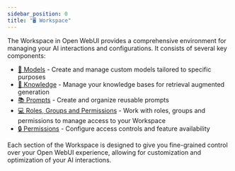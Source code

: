 ```yaml
---
sidebar_position: 0
title: "🖥️ Workspace"
---
```


The Workspace in Open WebUI provides a comprehensive environment for managing your AI interactions and configurations. It consists of several key components:

- [🤖 Models](./models.md) - Create and manage custom models tailored to specific purposes
- [🧠 Knowledge](./knowledge.md) - Manage your knowledge bases for retrieval augmented generation
- [📚 Prompts](./prompts.md) - Create and organize reusable prompts
- [‍💻 Roles, Groups and Permissions](./roles-groups-permissions.md) - Work with roles, groups and permissions to manage access to your Workspace
- [🔒 Permissions](./permissions.md) - Configure access controls and feature availability

Each section of the Workspace is designed to give you fine-grained control over your Open WebUI experience, allowing for customization and optimization of your AI interactions.
